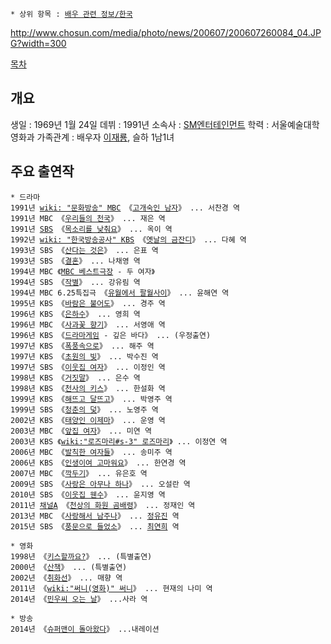  * 상위 항목 : [[배우 관련 정보/한국]]

http://www.chosun.com/media/photo/news/200607/200607260084_04.JPG?width=300

[[목차]]

== 개요 ==
생일 : 1969년 1월 24일
데뷔 : 1991년
소속사 : [[SM엔터테인먼트]]
학력 : 서울예술대학 영화과
가족관계 : 배우자 [[이재룡]], 슬하 1남1녀

== 주요 출연작 ==
 * 드라마
 1991년 [[wiki: "문화방송" MBC]] 《[[고개숙인 남자]]》 ... 서찬경 역
 1991년 MBC 《[[우리들의 천국]]》 ... 재은 역
 1991년 [[SBS]] 《[[목소리를 낮춰요]]》 ... 옥이 역
 1992년 [[wiki: "한국방송공사" KBS]] 《[[옛날의 금잔디]]》 ... 다혜 역
 1993년 SBS 《[[산다는 것은]]》 ... 은표 역
 1993년 SBS 《[[결혼]]》 ... 나채영 역
 1994년 MBC 《[[MBC 베스트극장]] - 두 여자》
 1994년 SBS 《[[작별]]》 ... 강유림 역
 1994년 MBC 6.25특집극 《[[유월에서 팔월사이]]》 ... 윤해연 역
 1995년 KBS 《[[바람은 불어도]]》 ... 경주 역
 1996년 KBS 《[[은하수]]》 ... 영희 역
 1996년 MBC 《[[사과꽃 향기]]》 ... 서영애 역
 1996년 KBS 《[[드라마게임]] - 깊은 바다》 ... (우정출연)
 1997년 KBS 《[[폭풍속으로]]》 ... 해주 역
 1997년 KBS 《[[초원의 빛]]》 ... 박수진 역
 1997년 SBS 《[[이웃집 여자]]》 ... 이정인 역
 1998년 KBS 《[[거짓말]]》 ... 은수 역
 1998년 KBS 《[[천사의 키스]]》 ... 한설화 역
 1999년 KBS 《[[해뜨고 달뜨고]]》 ... 박영주 역
 1999년 SBS 《[[청춘의 덫]]》 ... 노영주 역
 2002년 KBS 《[[태양인 이제마]]》 ... 운영 역
 2003년 MBC 《[[앞집 여자]]》 ... 미연 역
 2003년 KBS 《[[wiki:"로즈마리#s-3" 로즈마리]]》 ... 이정연 역
 2006년 MBC 《[[발칙한 여자들]]》 ... 송미주 역
 2006년 KBS 《[[인생이여 고마워요]]》 ... 한연경 역
 2007년 MBC 《[[깍두기]]》 ... 유은호 역
 2009년 SBS 《[[사랑은 아무나 하나]]》 ... 오설란 역
 2010년 SBS 《[[이웃집 웬수]]》 ... 윤지영 역
 2011년 [[채널A]] 《[[천상의 화원 곰배령]]》 ... 정재인 역
 2013년 MBC 《[[사랑해서 남주나]]》 ... [[정유진]] 역
 2015년 SBS 《[[풍문으로 들었소]]》 ... [[최연희]] 역

 * 영화
 1998년 《[[키스할까요?]]》 ... (특별출연)
 2000년 《[[산책]]》 ... (특별출연)
 2002년 《[[취화선]]》 ... 매향 역
 2011년 《[[wiki:"써니(영화)" 써니]]》 ... 현재의 나미 역
 2014년 《[[민우씨 오는 날]]》 ...사라 역

 * 방송
 2014년 《[[슈퍼맨이 돌아왔다]]》 ...내레이션

